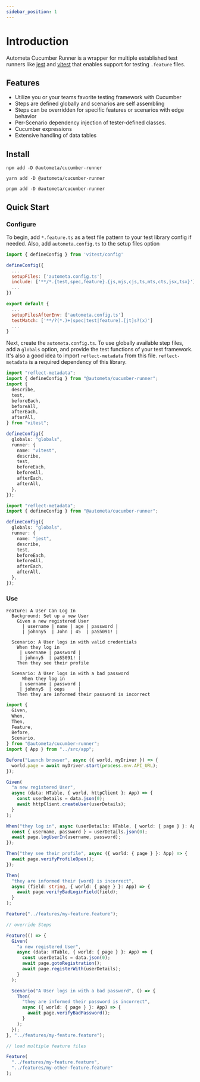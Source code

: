 ```yaml
---
sidebar_position: 1
---
```



# Introduction

Autometa Cucumber Runner is a wrapper for multiple established
test runners like [jest](https://jestjs.io/) and [vitest](https://vitest.dev/) that enables support for testing `.feature` files.

## Features

- Utilize you or your teams favorite testing framework with Cucumber
- Steps are defined globally and scenarios are self assembling
- Steps can be overridden for specific features or scenarios with edge behavior
- Per-Scenario dependency injection of tester-defined classes.
- Cucumber expressions
- Extensive handling of data tables

## Install

<Tabs>
  <TabItem value="npm" label="NPM">

    npm add -D @autometa/cucumber-runner

  </TabItem>

  <TabItem value="yarn" label="YARN">

    yarn add -D @autometa/cucumber-runner

  </TabItem>
  
  <TabItem value="pnpm" label="PNPM">

    pnpm add -D @autometa/cucumber-runner

  </TabItem>

</Tabs>


## Quick Start

### Configure

To begin, add `*.feature.ts` as a test file pattern to your
test library config if needed. Also, add `autometa.config.ts`
to the setup files option

<Tabs>
  <TabItem value="vitest" label="Vitest">

```js title='vitest.config.js'
import { defineConfig } from 'vitest/config'

defineConfig({
  ...
  setupFiles: ['autometa.config.ts']
  include: ['**/*.{test,spec,feature}.{js,mjs,cjs,ts,mts,cts,jsx,tsx}']
  ...
})

```

  </TabItem>

  <TabItem value="jest" label="Jest">

```js title='jest.config.js'
export default {
  ...
  setupFilesAfterEnv: ['autometa.config.ts']
  testMatch: ['**/?(*.)+(spec|test|feature).[jt]s?(x)']
  ...
}
```

  </TabItem>

</Tabs>

Next, create the `autometa.config.ts`. To use globally available
step files, add a `globals` option, and provide the test functions
of your test framework. It's also a good idea to import `reflect-metadata`
from this file. `reflect-metadata` is a required dependency of this library.

<Tabs>
  <TabItem value="vitest" label="Vitest">

```ts
import "reflect-metadata";
import { defineConfig } from "@autometa/cucumber-runner";
import {
  describe,
  test,
  beforeEach,
  beforeAll,
  afterEach,
  afterAll,
} from "vitest";

defineConfig({
  globals: "globals",
  runner: {
    name: "vitest",
    describe,
    test,
    beforeEach,
    beforeAll,
    afterEach,
    afterAll,
  },
});
```

  </TabItem>

  <TabItem value="jest" label="Jest">

```ts
import "reflect-metadata";
import { defineConfig } from "@autometa/cucumber-runner";

defineConfig({
  globals: "globals",
  runner: {
    name: "jest",
    describe,
    test,
    beforeEach,
    beforeAll,
    afterEach,
    afterAll,
  },
});
```

  </TabItem>

</Tabs>

### Use

<Tabs>

  <TabItem value="gherkin" label="Gherkin">

```gherkin title='<project-root>/features/my-feature.feature'
Feature: A User Can Log In
  Background: Set up a new User
    Given a new registered User
      | username | name | age | password |
      | johnny5  | John | 45  | paS5091! |

  Scenario: A User logs in with valid credentials
    When they log in
     | username | password |
     | johnny5  | paS5091! |
    Then they see their profile

  Scenario: A User logs in with a bad password
      When they log in
     | username | password |
     | johnny5  | oops     |
    Then they are informed their password is incorrect
```

  </TabItem>

  <TabItem value="ts" label="Typescript">

```ts title='<project-root>/tests/my-feature.feature.ts'
import {
  Given,
  When,
  Then,
  Feature,
  Before,
  Scenario,
} from "@autometa/cucumber-runner";
import { App } from "../src/app";

Before("Launch browser", async ({ world, myDriver }) => {
  world.page = await myDriver.start(process.env.API_URL);
});

Given(
  "a new registered User",
  async (data: HTable, { world, httpClient }: App) => {
    const userDetails = data.json(0);
    await httpClient.createUser(userDetails);
  }
);

When("they log in", async (userDetails: HTable, { world: { page } }: App) => {
  const { username, password } = userDetails.json(0);
  await page.logUserIn(username, password);
});

Then("they see their profile", async ({ world: { page } }: App) => {
  await page.verifyProfileOpen();
});

Then(
  "they are informed their {word} is incorrect",
  async (field: string, { world: { page } }: App) => {
    await page.verifyBadLoginField(field);
  }
);

Feature("../features/my-feature.feature");

// override Steps

Feature(() => {
  Given(
    "a new registered User",
    async (data: HTable, { world: { page } }: App) => {
      const userDetails = data.json(0);
      await page.gotoRegistration();
      await page.registerWith(userDetails);
    }
  );

  Scenario("A User logs in with a bad password", () => {
    Then(
      "they are informed their password is incorrect",
      async ({ world: { page } }: App) => {
        await page.verifyBadPassword();
      }
    );
  });
}, "../features/my-feature.feature");

// load multiple feature files

Feature(
  "../features/my-feature.feature",
  "../features/my-other-feature.feature"
);
```

  </TabItem>

</Tabs>
